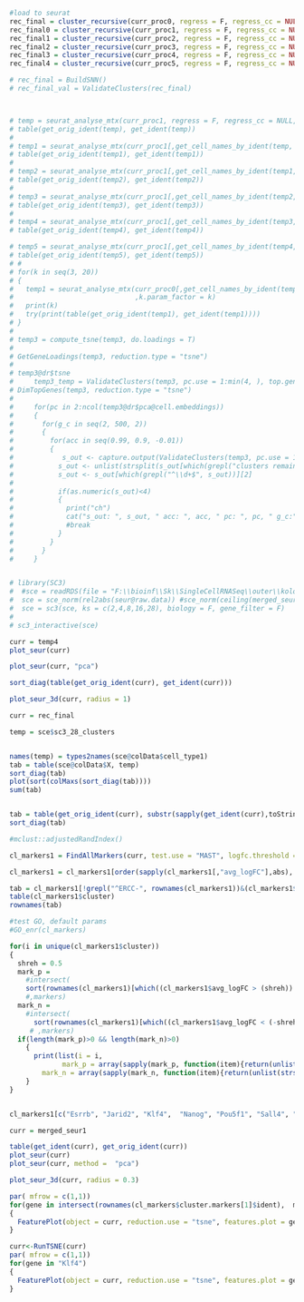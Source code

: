 

```{r}
#load to seurat
rec_final = cluster_recursive(curr_proc0, regress = F, regress_cc = NULL, do.magic = F)
rec_final0 = cluster_recursive(curr_proc1, regress = F, regress_cc = NULL, do.magic = F)
rec_final1 = cluster_recursive(curr_proc2, regress = F, regress_cc = NULL, do.magic = F)
rec_final2 = cluster_recursive(curr_proc3, regress = F, regress_cc = NULL, do.magic = F)
rec_final3 = cluster_recursive(curr_proc4, regress = F, regress_cc = NULL, do.magic = F)
rec_final4 = cluster_recursive(curr_proc5, regress = F, regress_cc = NULL, do.magic = F)

# rec_final = BuildSNN()
# rec_final_val = ValidateClusters(rec_final)



# temp = seurat_analyse_mtx(curr_proc1, regress = F, regress_cc = NULL, do.magic = F)
# table(get_orig_ident(temp), get_ident(temp))
# 
# temp1 = seurat_analyse_mtx(curr_proc1[,get_cell_names_by_ident(temp, "1")], regress = F, regress_cc = NULL, do.magic = F)
# table(get_orig_ident(temp1), get_ident(temp1))
# 
# temp2 = seurat_analyse_mtx(curr_proc1[,get_cell_names_by_ident(temp1, "0")], regress = F, regress_cc = NULL, do.magic = F)
# table(get_orig_ident(temp2), get_ident(temp2))
# 
# temp3 = seurat_analyse_mtx(curr_proc1[,get_cell_names_by_ident(temp2, "0")], regress = F, regress_cc = NULL, do.magic = F)
# table(get_orig_ident(temp3), get_ident(temp3))
# 
# temp4 = seurat_analyse_mtx(curr_proc1[,get_cell_names_by_ident(temp3, "0")], regress = F, regress_cc = NULL, do.magic = F)
# table(get_orig_ident(temp4), get_ident(temp4))

# temp5 = seurat_analyse_mtx(curr_proc1[,get_cell_names_by_ident(temp4, "1")], regress = F, regress_cc = NULL, do.magic = F)
# table(get_orig_ident(temp5), get_ident(temp5))
# # 
# for(k in seq(3, 20))
# {
#   temp1 = seurat_analyse_mtx(curr_proc0[,get_cell_names_by_ident(temp, "1")], regress = F, regress_cc = NULL, do.magic = F
#                              ,k.param_factor = k)
#   print(k)
#   try(print(table(get_orig_ident(temp1), get_ident(temp1))))
# }
# 
# temp3 = compute_tsne(temp3, do.loadings = T)
# 
# GetGeneLoadings(temp3, reduction.type = "tsne")
# 
# temp3@dr$tsne
#     temp3_temp = ValidateClusters(temp3, pc.use = 1:min(4, ), top.genes = 5)
# DimTopGenes(temp3, reduction.type = "tsne")
#     
#     for(pc in 2:ncol(temp3@dr$pca@cell.embeddings))
#     {
#       for(g_c in seq(2, 500, 2))
#       {
#         for(acc in seq(0.99, 0.9, -0.01))
#         {
#            s_out <- capture.output(ValidateClusters(temp3, pc.use = 1:pc, top.genes = g_c, acc.cutoff = 0.9, min.connectivity = 0))
#           s_out <- unlist(strsplit(s_out[which(grepl("clusters remaining", s_out))], c(" |\""), fixed = F))
#           s_out <- s_out[which(grepl("^\\d+$", s_out))][2]
#           
#           if(as.numeric(s_out)<4)
#           {
#             print("ch")
#             cat("s_out: ", s_out, " acc: ", acc, " pc: ", pc, " g_c:", g_c)
#             #break
#           }
#         }
#       }
#     }


# library(SC3)
#  #sce = readRDS(file = "F:\\bioinf\\Sk\\SingleCellRNASeq\\outer\\kolodziejczyk.rds")
#  sce = sce_norm(rel2abs(seur@raw.data)) #sce_norm(ceiling(merged_seur@raw.data))
#  sce = sc3(sce, ks = c(2,4,8,16,28), biology = F, gene_filter = F)
# 
# sc3_interactive(sce)
```

```{r}
curr = temp4
plot_seur(curr)

plot_seur(curr, "pca")

sort_diag(table(get_orig_ident(curr), get_ident(curr)))

plot_seur_3d(curr, radius = 1)
```





```{r}
curr = rec_final

```

```{r}
temp = sce$sc3_28_clusters


names(temp) = types2names(sce@colData$cell_type1)
tab = table(sce@colData$X, temp)
sort_diag(tab)
plot(sort(colMaxs(sort_diag(tab))))
sum(tab)


tab = table(get_orig_ident(curr), substr(sapply(get_ident(curr),toString), start = 1, stop = 7))
sort_diag(tab)

#mclust::adjustedRandIndex()

```


```{r}

cl_markers1 = FindAllMarkers(curr, test.use = "MAST", logfc.threshold = 0.05, return.thresh = 0.05, only.pos = F, min.pct = 0.7)

cl_markers1 = cl_markers1[order(sapply(cl_markers1[,"avg_logFC"],abs), decreasing = T),]

tab = cl_markers1[!grepl("^ERCC-", rownames(cl_markers1))&(cl_markers1$avg_logFC<(-0.5))&(cl_markers1$cluster=="2111"),]
table(cl_markers1$cluster)
rownames(tab)

#test GO, default params
#GO_enr(cl_markers)

for(i in unique(cl_markers1$cluster))
{
  shreh = 0.5
  mark_p = 
    #intersect(
    sort(rownames(cl_markers1)[which((cl_markers1$avg_logFC > (shreh)) & (cl_markers1$cluster==i))])
    #,markers)
  mark_n = 
    #intersect(
      sort(rownames(cl_markers1)[which((cl_markers1$avg_logFC < (-shreh)) & (cl_markers1$cluster==i))])
     # ,markers)
  if(length(mark_p)>0 && length(mark_n)>0)
    {
      print(list(i = i,
             mark_p = array(sapply(mark_p, function(item){return(unlist(strsplit(toString(item),".", fixed = T))[1])})),
        mark_n = array(sapply(mark_n, function(item){return(unlist(strsplit(toString(item),".", fixed = T))[1])}))))
    }
}


cl_markers1[c("Esrrb", "Jarid2", "Klf4",  "Nanog", "Pou5f1", "Sall4", "Sox2",  "Tbx3", "Tet1",  "Utf1" ,  "Wdr5" ,  "Zfp281"),]

```


```{r}
curr = merged_seur1

table(get_ident(curr), get_orig_ident(curr))
plot_seur(curr)
plot_seur(curr, method =  "pca")

plot_seur_3d(curr, radius = 0.3)


```


```{r}

par( mfrow = c(1,1))
for(gene in intersect(rownames(cl_markers$cluster.markers[1]$ident),  markers))
{
  FeaturePlot(object = curr, reduction.use = "tsne", features.plot = gene, cols.use = c("red", "green"))
}

```

```{r}
curr<-RunTSNE(curr)
par( mfrow = c(1,1))
for(gene in "Klf4")
{
  FeaturePlot(object = curr, reduction.use = "tsne", features.plot = gene, cols.use = c("red", "green"))
}

```

